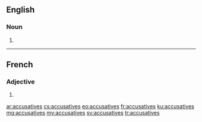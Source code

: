 ==English==

===Noun===
{{head|en|noun plural form}}

# {{plural of|accusative|lang=en}}

----

==French==

===Adjective===
{{fr-adj-form}} {{g|f-p}}

# {{feminine plural of|accusatif|lang=fr}}

[[ar:accusatives]]
[[cs:accusatives]]
[[eo:accusatives]]
[[fr:accusatives]]
[[ku:accusatives]]
[[mg:accusatives]]
[[my:accusatives]]
[[sv:accusatives]]
[[tr:accusatives]]